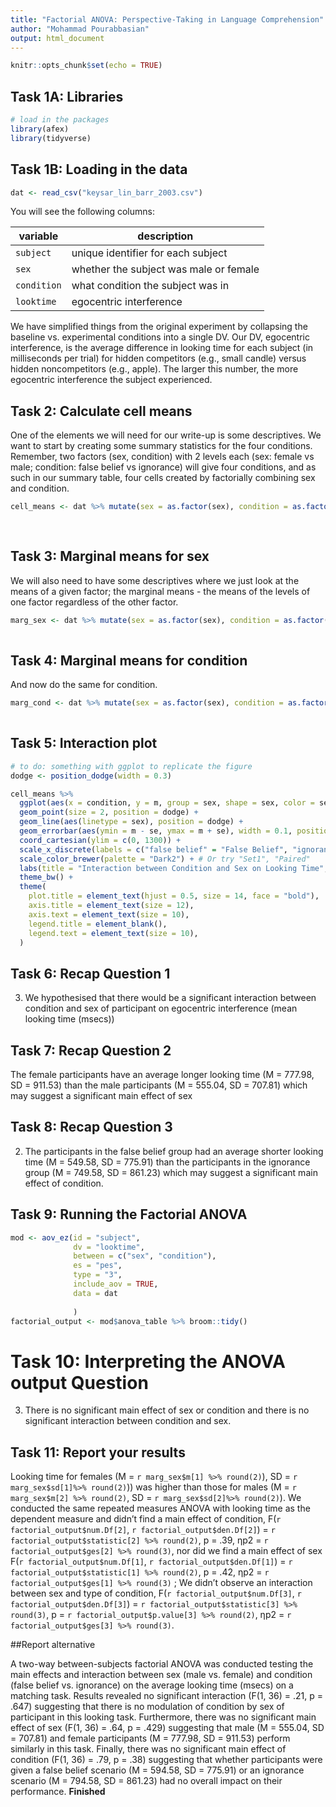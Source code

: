 ---
title: "Factorial ANOVA: Perspective-Taking in Language Comprehension"
author: "Mohammad Pourabbasian"
output: html_document
---

```{r setup, include=FALSE}
knitr::opts_chunk$set(echo = TRUE)
```


## Task 1A: Libraries

```{r t1A, message = FALSE, warning=FALSE}
# load in the packages
library(afex)
library(tidyverse)
```

## Task 1B: Loading in the data

```{r t1B, warning=FALSE, message = FALSE}
dat <- read_csv("keysar_lin_barr_2003.csv")
```

You will see the following columns:

|variable   |description|
|-----------|-----------|
|`subject`  |unique identifier for each subject|
|`sex`      |whether the subject was male or female|
|`condition`|what condition the subject was in|
|`looktime` |egocentric interference|

We have simplified things from the original experiment by collapsing the baseline vs. experimental conditions into a single DV.  Our DV, egocentric interference, is the average difference in looking time for each subject (in milliseconds per trial) for hidden competitors (e.g., small candle) versus hidden noncompetitors (e.g., apple). The larger this number, the more egocentric interference the subject experienced.

## Task 2: Calculate cell means


One of the elements we will need for our write-up is some descriptives. We want to start by creating some summary statistics for the four conditions. Remember, two factors (sex, condition) with 2 levels each (sex: female vs male; condition: false belief vs ignorance) will give four conditions, and as such in our summary table, four cells created by factorially combining sex and condition. 


```{r t2}
cell_means <- dat %>% mutate(sex = as.factor(sex), condition = as.factor(condition)) %>% group_by(sex, condition) %>% summarise(n = n(),
                                                                                                                                m = mean(looktime),
                                                                                                                                sd = sd(looktime), se = sd/sqrt(n))
```

## Task 3: Marginal means for sex

We will also need to have some descriptives where we just look at the means of a given factor; the marginal means - the means of the levels of one factor regardless of the other factor.


```{r t3}
marg_sex <- dat %>% mutate(sex = as.factor(sex), condition = as.factor(condition)) %>% group_by(sex) %>% summarise(m = mean(looktime),
                                                                                                                                sd = sd(looktime))
```

## Task 4: Marginal means for condition

And now do the same for condition. 


```{r t4}
marg_cond <- dat %>% mutate(sex = as.factor(sex), condition = as.factor(condition)) %>% group_by(condition) %>% summarise(m = mean(looktime),
                                                                                                                                sd = sd(looktime))
```

## Task 5: Interaction plot

```{r t5}
# to do: something with ggplot to replicate the figure
dodge <- position_dodge(width = 0.3)

cell_means %>%
  ggplot(aes(x = condition, y = m, group = sex, shape = sex, color = sex)) +
  geom_point(size = 2, position = dodge) +
  geom_line(aes(linetype = sex), position = dodge) +
  geom_errorbar(aes(ymin = m - se, ymax = m + se), width = 0.1, position = dodge) +
  coord_cartesian(ylim = c(0, 1300)) +
  scale_x_discrete(labels = c("false belief" = "False Belief", "ignorance" = "Ignorance")) +
  scale_color_brewer(palette = "Dark2") + # Or try "Set1", "Paired"
  labs(title = "Interaction between Condition and Sex on Looking Time", y = "mean looking time (msecs)") +
  theme_bw() +
  theme(
    plot.title = element_text(hjust = 0.5, size = 14, face = "bold"),
    axis.title = element_text(size = 12),
    axis.text = element_text(size = 10),
    legend.title = element_blank(),
    legend.text = element_text(size = 10),
  )


```

## Task 6: Recap Question 1

3. We hypothesised that there would be a significant interaction between condition and sex of participant on egocentric interference (mean looking time (msecs))

## Task 7: Recap Question 2

The female participants have an average longer looking time (M = 777.98, SD = 911.53) than the male participants (M = 555.04, SD = 707.81) which may suggest a significant main effect of sex

## Task 8: Recap Question 3


2. The participants in the false belief group had an average shorter looking time (M = 549.58, SD = 775.91) than the participants in the ignorance group (M = 749.58, SD = 861.23) which may suggest a significant main effect of condition.


## Task 9: Running the Factorial ANOVA


```{r t9}
mod <- aov_ez(id = "subject",
              dv = "looktime",
              between = c("sex", "condition"),
              es = "pes",
              type = "3",
              include_aov = TRUE,
              data = dat
              
              )
factorial_output <- mod$anova_table %>% broom::tidy()
```

# Task 10: Interpreting the ANOVA output Question


3. There is no significant main effect of sex or condition and there is no significant interaction between condition and sex.


## Task 11: Report your results


Looking time for females (M = `r marg_sex$m[1] %>% round(2)`), SD = `r marg_sex$sd[1]%>% round(2)`)) was higher than those for males (M = `r marg_sex$m[2] %>% round(2)`, SD = `r marg_sex$sd[2]%>% round(2)`).
We conducted the same repeated measures ANOVA with looking time as the dependent measure and didn't find a main effect of condition, F(`r factorial_output$num.Df[2]`, `r factorial_output$den.Df[2]`) = `r factorial_output$statistic[2] %>% round(2)`, p = .39, ηp2 = `r factorial_output$ges[2] %>% round(3)`, nor did we find a main effect of sex F(`r factorial_output$num.Df[1]`, `r factorial_output$den.Df[1]`) = `r factorial_output$statistic[1] %>% round(2)`, p = .42, ηp2 = `r factorial_output$ges[1] %>% round(3)` ; We didn't observe an interaction between sex and type of condition, F(`r factorial_output$num.Df[3]`, `r factorial_output$den.Df[3]`) = `r factorial_output$statistic[3] %>% round(3)`, p = `r factorial_output$p.value[3] %>% round(2)`, ηp2 = `r factorial_output$ges[3] %>% round(3)`. 

##Report alternative  

  A two-way between-subjects factorial ANOVA was conducted testing the main effects and interaction between sex (male vs. female) and condition (false belief vs. ignorance) on the average looking time (msecs) on a matching task. Results revealed no significant interaction (F(1, 36) = .21, p = .647) suggesting that there is no modulation of condition by sex of participant in this looking task. Furthermore, there was no significant main effect of sex (F(1, 36) = .64, p = .429) suggesting that male (M = 555.04, SD = 707.81) and female participants (M = 777.98, SD = 911.53) perform similarly in this task. Finally, there was no significant main effect of condition (F(1, 36) = .79, p = .38) suggesting that whether participants were given a false belief scenario (M = 594.58, SD = 775.91) or an ignorance scenario (M = 794.58, SD = 861.23) had no overall impact on their performance.
**Finished**